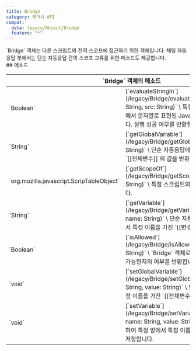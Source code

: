 ```yaml
---
title: Bridge
category: 레거시 API
compat:
  data: legacy/Object/Bridge
  feature: "*"
---
```


<Section>
  `Bridge` 객체는 다른 스크립트의 전역 스코프에 접근하기 위한 객체입니다. 채팅 자동응답 봇에서는 단순 자동응답 간의 스코프 교류를 위한 메소드도 제공합니다.
</Section>
<Section>
  ## 메소드

  <Table>
    <Thead>
      <Tr>
        <Th colSpan="2">`Bridge` 객체의 메소드</Th>
      </Tr>
    </Thead>
    <Tbody>
      <Tr>
        <Td><span>`Boolean`</span></Td>
        <Td>
          [`evaluateStringIn`](/legacy/Bridge/evaluateStringIn)`(scriptName: String, src: String)` \
          특정 스크립트의 전역 스코프에서 문자열로 표현된 JavaScript 코드를 실행합니다. 실행 성공 여부를 반환합니다.
        </Td>
      </Tr>
      <Tr>
        <Td><span>`String`</span></Td>
        <Td>
          <Feature status={["api2/Object/Bridge", "getGlobalVariable"]}>[`getGlobalVariable`](/legacy/Bridge/getGlobalVariable)`(name: String)`</Feature> \
          단순 자동응답에 대하여 특정 이름을 가진 `[[전체변수]]`의 값을 반환합니다.
        </Td>
      </Tr>
      <Tr>
        <Td><span>`org.mozilla.javascript.ScripTableObject`</span></Td>
        <Td>
          [`getScopeOf`](/legacy/Bridge/getScopeOf)`(scriptName: String)` \
          특정 스크립트의 전역 스코프를 반환합니다.
        </Td>
      </Tr>
      <Tr>
        <Td><span>`String`</span></Td>
        <Td>
          <Feature status={["api2/Object/Bridge", "getVariable"]}>[`getVariable`](/legacy/Bridge/getVariable)`(room: String, name: String)`</Feature> \
          단순 자동응답에 대하여 특정 방에서 특정 이름을 가진 `[[변수]]`의 값을 반환합니다.
        </Td>
      </Tr>
      <Tr>
        <Td><span>`Boolean`</span></Td>
        <Td>
          [`isAllowed`](/legacy/Bridge/isAllowed)`(scriptName: String)` \
          `Bridge` 객체로 특정 스크립트에 접근이 가능한지의 여부를 반환합니다.
        </Td>
      </Tr>
      <Tr>
        <Td><span>`void`</span></Td>
        <Td>
          <Feature status={["api2/Object/Bridge", "setGlobalVariable"]}>[`setGlobalVariable`](/legacy/Bridge/setGlobalVariable)`(name: String, value: String)`</Feature> \
          단순 자동응답에 대하여 특정 이름을 가진 `[[전체변수]]`에 값을 저장합니다.
        </Td>
      </Tr>
      <Tr>
        <Td><span>`void`</span></Td>
        <Td>
          <Feature status={["api2/Object/Bridge", "setVariable"]}>[`setVariable`](/legacy/Bridge/setVariable)`(room: String, name: String, value: String)`</Feature> \
          단순 자동응답에 대하여 특정 방에서 특정 이름을 가진 `[[변수]]`에 값을 저장합니다.
        </Td>
      </Tr>
    </Tbody>
  </Table>
</Section>